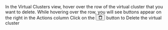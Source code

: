 


<Flow id="delete-vcluster-ui">
  <Step>
    In the <NavStep>Virtual Clusters</NavStep> view, hover over the row of the virtual cluster that you want to delete.
  </Step>
  <Step>
    While hovering over the row, you will see buttons appear on the right in the <Label>Actions</Label> column
  </Step>
  <Step>
    Click on the <Button><svg viewBox="64 64 896 896" focusable="false" data-icon="delete" width="1em" height="1em" fill="currentColor" aria-hidden="true"><path d="M360 184h-8c4.4 0 8-3.6 8-8v8h304v-8c0 4.4 3.6 8 8 8h-8v72h72v-80c0-35.3-28.7-64-64-64H352c-35.3 0-64 28.7-64 64v80h72v-72zm504 72H160c-17.7 0-32 14.3-32 32v32c0 4.4 3.6 8 8 8h60.4l24.7 523c1.6 34.1 29.8 61 63.9 61h454c34.2 0 62.3-26.8 63.9-61l24.7-523H888c4.4 0 8-3.6 8-8v-32c0-17.7-14.3-32-32-32zM731.3 840H292.7l-24.2-512h487l-24.2 512z"></path></svg></Button> button to <Label>Delete</Label> the virtual cluster
  </Step>
</Flow>